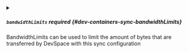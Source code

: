 

<PartialPath />


<PartialGroupexclude />


<PartialGroupactions />


<PartialGroupinitialsync />


<PartialGrouponedirection />



<details className="config-field" data-expandable="true">
<summary>

##### `bandwidthLimits` <span className="config-field-required" data-required="false">required</span> <span className="config-field-type"></span> <span className="config-field-default"></span> <span className="config-field-enum"></span> {#dev-containers-sync-bandwidthLimits}

BandwidthLimits can be used to limit the amount of bytes that are transferred by DevSpace with this
sync configuration

</summary>

<PartialBandwidthLimitsreference />


</details>


<PartialPolling />


<PartialNoWatch />


<PartialFile />


<PartialPrintLogs />
